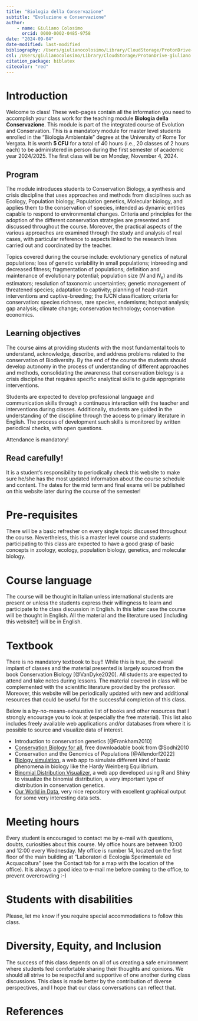 ```yaml
---
title: "Biologia della Conservazione"
subtitle: "Evoluzione e Conservazione"
author:
    - name: Giuliano Colosimo
      orcid: 0000-0002-0485-9758
date: "2024-09-04"
date-modified: last-modified
bibliography: /Users/giulianocolosimo/Library/CloudStorage/ProtonDrive-giuliano.colosimo@protonmail.com/manuscripts/literature/bibtex/comprehensive_database.bib
csl: /Users/giulianocolosimo/Library/CloudStorage/ProtonDrive-giuliano.colosimo@protonmail.com/manuscripts/literature/bibtex/apa_5th_edition.csl
citation_package: biblatex
citecolor: "red"
---
```


# Introduction

Welcome to class! These web-pages contain all the information you need to accomplish your class work for the teaching module **Biologia della Conservazione**. This module is part of the integrated course of Evolution and Conservation. 
This is a mandatory module for master level students enrolled in the "Biologia Ambientale" degree at the University of Rome Tor Vergata. It is worth **5 CFU** for a total of 40 hours (i.e., 20 classes of 2 hours each) to be administered in person during the first semester of academic year 2024/2025. The first class will be on Monday, November 4, 2024.

## Program

The module introduces students to Conservation Biology, a synthesis and crisis discipline that uses approaches and methods from disciplines such as Ecology, Population biology, Population genetics, Molecular biology, and applies them to the conservation of species, intended as dynamic entities capable to respond to environmental changes. Criteria and principles for the adoption of the different conservation strategies are presented and discussed throughout the course. Moreover, the practical aspects of the various approaches are examined through the study and analysis of real cases, with particular reference to aspects linked to the research lines carried out and coordinated by the teacher.

Topics covered during the course include: evolutionary genetics of natural populations; loss of genetic variability in small populations; inbreeding and decreased fitness; fragmentation of populations; definition and maintenance of evolutionary potential; population size ($N$ and $N_e$) and its estimators; resolution of taxonomic uncertainties; genetic management of threatened species; adaptation to captivity; planning of head-start interventions and captive-breeding; the IUCN classification; criteria for conservation: species richness, rare species, endemisms; hotspot analysis; gap analysis; climate change; conservation technology; conservation economics.

## Learning objectives

The course aims at providing students with the most fundamental tools to understand, acknowledge, describe, and address problems related to the conservation of Biodiversity. By the end of the course the students should develop autonomy in the process of understanding of different approaches and methods, consolidating the awareness that conservation biology is a crisis discipline that requires specific analytical skills to guide appropriate interventions.

Students are expected to develop professional language and communication skills through a continuous interaction with the teacher and interventions during classes. Additionally, students are guided in the understanding of the discipline through the access to primary literature in English. The process of development such skills is monitored by written periodical checks, with open questions.


::: callout-note
Attendance is mandatory!
:::

::: callout-important
## Read carefully!

It is a student's responsibility to periodically check this website to make sure he/she has the most updated information about the course schedule and content. The dates for the mid term and final exams will be published on this website later during the course of the semester!
:::


# Pre-requisites

There will be a basic refresher on every single topic discussed throughout the course. Nevertheless, this is a master level course and students participating to this class are expected to have a good grasp of basic concepts in zoology, ecology, population biology, genetics, and molecular biology.

# Course language

The course will be thought in Italian unless international students are present or unless the students express their willingness to learn and participate to the class discussion in English. In this latter case the course will be thought in English. All the material and the literature used (including this website!) will be in English.

# Textbook

There is no mandatory textbook to buy!! While this is true, the overall implant of classes and the material presented is largely sourced from the book Conservation Biology [@VanDyke2020]. All students are expected to attend and take notes during lessons. The material covered in class will be complemented with the scientific literature provided by the professor. Moreover, this website will be periodically updated with new and additional resources that could be useful for the successful completion of this class. 

Below is a by-no-means-exhaustive list of books and other resources that I strongly encourage you to look at (especially the free material). This list also includes freely available web applications and/or databases from where it is possible to source and visualize data of interest.

- Introduction to conservation genetics [@Frankham2010]
- [Conservation Biology for all](https://conbio.org/publications/free-textbook), free downloadable book from @Sodhi2010 
- Conservation and the Genomics of Populations [@Allendorf2022]
- [Biology simulation](https://www.biologysimulations.com/population-genetics), a web app to simulate different kind of basic phenomena in biology like the Hardy Weinberg Equilibrium.
- [Binomial Distribution Visualizer](https://shiny.rit.albany.edu/stat/binomial/), a web app developed using R and Shiny to visualize the binomial distribution, a very important type of distribution in conservation genetics.
- [Our World in Data](https://ourworldindata.org), very nice repository with excellent graphical output for some very interesting data sets.


# Meeting hours

Every student is encouraged to contact me by e-mail with questions, doubts, curiosities about this course. My office hours are between 10:00 and 12:00 every Wednesday. My office is number 14, located on the first floor of the main building at "Laboratori di Ecologia Sperimentale ed Acquacoltura" (see the Contact tab for a map with the location of the office). It is always a good idea to e-mail me before coming to the office, to prevent overcrowding :-)

# Students with disabilities

Please, let me know if you require special accommodations to follow this class.

# Diversity, Equity, and Inclusion

The success of this class depends on all of us creating a safe environment where students feel comfortable sharing their thoughts and opinions. We should all strive to be respectful and supportive of one another during class discussions. This class is made better by the contribution of diverse perspectives, and I hope that our class conversations can reflect that.

# References